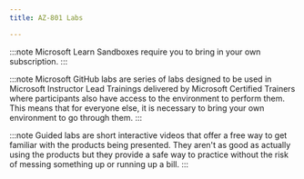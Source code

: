 ---
title: AZ-801 Labs

---

<Tabs>

  <TabItem label="Microsoft Learn">

:::note 
Microsoft Learn Sandboxes require you to bring in your own subscription. 
:::


  <CardGrid>  
    <LinkCard title="Set up disaster recovery with Azure Site Recovery" href="https://learn.microsoft.com/training/modules/protect-infrastructure-with-site-recovery/4-exercise-site-recovery-setup/?WT.mc_id=studentamb_165290" /> 
    <LinkCard title="Failover and failback using Azure Site Recovery" href="https://learn.microsoft.com/training/modules/protect-infrastructure-with-site-recovery/8-exercise-failover-and-failback/?WT.mc_id=studentamb_165290" /> 
    <LinkCard title="Back up an Azure virtual machine" href="https://learn.microsoft.com/training/modules/protect-virtual-machines-with-azure-backup/4-exercise-back-up-azure-virtual-machine/?WT.mc_id=studentamb_165290" /> 
    <LinkCard title="Restore Azure virtual machine data" href="https://learn.microsoft.com/training/modules/protect-virtual-machines-with-azure-backup/6-exercise-restore-virtual-machine-data/?WT.mc_id=studentamb_165290" /> 
  </CardGrid>
  </TabItem>

  <TabItem label="Microsoft GitHub">

:::note 
Microsoft GitHub labs are series of labs designed to be used in Microsoft Instructor Lead Trainings delivered by Microsoft Certified Trainers where participants also have access to the environment to perform them. This means that for everyone else, it is necessary to bring your own environment to go through them. 
:::
<Tabs>
  <TabItem label="Simple Steps">
  <CardGrid>
    <LinkCard title="Configuring security in Windows Server" href="https://microsoftlearning.github.io/AZ-801-Configuring-Windows-Server-Hybrid-Advanced-Services/Instructions/Labs/LAB_01_Configuring_security_in_Windows_Server.html" /> 
    <LinkCard title="Implementing Security Solutions in Hybrid Scenarios" href="https://microsoftlearning.github.io/AZ-801-Configuring-Windows-Server-Hybrid-Advanced-Services/Instructions/Labs/LAB_02_Implementing_security_solutions_hybrid_scenarios.html" /> 
    <LinkCard title="Implementing failover clustering" href="https://microsoftlearning.github.io/AZ-801-Configuring-Windows-Server-Hybrid-Advanced-Services/Instructions/Labs/LAB_03_Implementing_failover_clustering.html" /> 
    <LinkCard title="Implementing Hyper-V Replica and Windows Server Backup" href="https://microsoftlearning.github.io/AZ-801-Configuring-Windows-Server-Hybrid-Advanced-Services/Instructions/Labs/LAB_04_Implementing_Hyper-V_Replica_and_Windows_Server_Backup.html" /> 
    <LinkCard title="Implementing Azure-based recovery services" href="https://microsoftlearning.github.io/AZ-801-Configuring-Windows-Server-Hybrid-Advanced-Services/Instructions/Labs/LAB_05_Implementing_Azure-based_recovery_services.html" /> 
    <LinkCard title="Upgrade and migrate in Windows Server" href="https://microsoftlearning.github.io/AZ-801-Configuring-Windows-Server-Hybrid-Advanced-Services/Instructions/Labs/LAB_06_Upgrade_and_migrate_Windows%20Server.html" /> 
    <LinkCard title="Migrating Hyper-V VMs to Azure by using Azure Migrate" href="https://microsoftlearning.github.io/AZ-801-Configuring-Windows-Server-Hybrid-Advanced-Services/Instructions/Labs/LAB_07_Implementing_migration_in_hybrid_scenarios.html" /> 
    <LinkCard title="Monitoring and troubleshooting Windows Server" href="https://microsoftlearning.github.io/AZ-801-Configuring-Windows-Server-Hybrid-Advanced-Services/Instructions/Labs/LAB_08_Monitoring_and_troubleshooting_Windows_Server.html" /> 
    <LinkCard title="Implementing operational monitoring in hybrid scenarios" href="https://microsoftlearning.github.io/AZ-801-Configuring-Windows-Server-Hybrid-Advanced-Services/Instructions/Labs/LAB_09_Implementing_operational_monitoring_in_hybrid_scenarios.html" /> 
  </CardGrid>
  </TabItem>

  <TabItem label="Thorough Steps">
  <CardGrid>
    <LinkCard title="Configuring security in Windows Server" href="https://microsoftlearning.github.io/AZ-801-Configuring-Windows-Server-Hybrid-Advanced-Services/Instructions/Labs/LAB_AK_01_Configuring_security_in_Windows_Server.html" /> 
    <LinkCard title="Implementing Security Solutions in Hybrid Scenarios" href="https://microsoftlearning.github.io/AZ-801-Configuring-Windows-Server-Hybrid-Advanced-Services/Instructions/Labs/LAB_AK_02_Implementing_security_solutions_hybrid_scenarios.html" /> 
    <LinkCard title="Implementing failover clustering" href="https://microsoftlearning.github.io/AZ-801-Configuring-Windows-Server-Hybrid-Advanced-Services/Instructions/Labs/LAB_AK_03_Implementing_failover_clustering.html" /> 
    <LinkCard title="Implementing Hyper-V Replica and Windows Server Backup" href="https://microsoftlearning.github.io/AZ-801-Configuring-Windows-Server-Hybrid-Advanced-Services/Instructions/Labs/LAB_AK_04_Implementing_Hyper-V_Replica_and_Windows_Server_Backup.html" /> 
    <LinkCard title="Implementing Azure-based recovery services" href="https://microsoftlearning.github.io/AZ-801-Configuring-Windows-Server-Hybrid-Advanced-Services/Instructions/Labs/LAB_AK_05_Implementing_Azure-based_recovery_services.html" /> 
    <LinkCard title="Upgrade and migrate in Windows Server" href="https://microsoftlearning.github.io/AZ-801-Configuring-Windows-Server-Hybrid-Advanced-Services/Instructions/Labs/LAB_AK_06_Upgrade_and_migrate_Windows%20Server.html" /> 
    <LinkCard title="Migrating Hyper-V VMs to Azure by using Azure Migrate" href="https://microsoftlearning.github.io/AZ-801-Configuring-Windows-Server-Hybrid-Advanced-Services/Instructions/Labs/LAB_AK_07_Implementing_migration_in_hybrid_scenarios.html" /> 
    <LinkCard title="Monitoring and troubleshooting Windows Server" href="https://microsoftlearning.github.io/AZ-801-Configuring-Windows-Server-Hybrid-Advanced-Services/Instructions/Labs/LAB_AK_08_Monitoring_and_troubleshooting_Windows_Server.html" /> 
    <LinkCard title="Implementing operational monitoring in hybrid scenarios" href="https://microsoftlearning.github.io/AZ-801-Configuring-Windows-Server-Hybrid-Advanced-Services/Instructions/Labs/LAB_AK_09_Implementing_operational_monitoring_in_hybrid_scenarios.html"/> 
  </CardGrid>
  </TabItem>
</Tabs>
</TabItem>
  <TabItem label="Guided Labs">

:::note 
Guided labs are short interactive videos that offer a free way to get familiar with the products being presented. They aren't as good as actually using the products but they provide a safe way to practice without the risk of messing something up or running up a bill.
:::

  <CardGrid>
    <LinkCard title="Configuring security in Windows Server" href="https://mslabs.cloudguides.com/guides/AZ-801%20Lab%20Simulation%20-%20Configuring%20security%20in%20Windows%20Server" /> 
    <LinkCard title="Implementing Security Solutions in Hybrid Scenarios" href="https://mslabs.cloudguides.com/guides/AZ-801%20Lab%20Simulation%20-%20Implementing%20security%20solutions%20in%20hybrid%20scenarios" /> 
    <LinkCard title="Implementing failover clustering" href="https://mslabs.cloudguides.com/guides/AZ-801%20Lab%20Simulation%20-%20Implementing%20Failover%20Clustering" /> 
    <LinkCard title="Implementing Hyper-V Replica and Windows Server Backup" href="https://mslabs.cloudguides.com/guides/AZ-801%20Lab%20Simulation%20-%20Implementing%20Hyper-V%20Replica%20and%20Windows%20Server%20Backup" /> 
    <LinkCard title="Implementing Azure-based recovery services" href="https://mslabs.cloudguides.com/guides/AZ-801%20Lab%20Simulation%20-%20Implementing%20Azure-based%20recovery%20services" /> 
    <LinkCard title="Upgrade and migrate in Windows Server" href="https://mslabs.cloudguides.com/guides/AZ-801%20Lab%20Simulation%20-%20Upgrading%20and%20migrating%20in%20Windows%20Server" /> 
    <LinkCard title="Migrating Hyper-V VMs to Azure by using Azure Migrate" href="https://mslabs.cloudguides.com/guides/AZ-801%20Lab%20Simulation%20-%20Migrating%20Hyper-V%20VMs%20to%20Azure%20by%20using%20Azure%20Migrate" /> 
    <LinkCard title="Monitoring and troubleshooting Windows Server" href="https://mslabs.cloudguides.com/guides/AZ-801%20Lab%20Simulation%20-%20Monitoring%20and%20troubleshooting%20Windows%20Server" /> 
    <LinkCard title="Implementing operational monitoring in hybrid scenarios" href="https://mslabs.cloudguides.com/guides/AZ-801%20Lab%20Simulation%20-%20Implementing%20operational%20monitoring%20in%20hybrid%20scenarios" /> 
    <LinkCard title="" href="" /> 
    <LinkCard title="" href="" /> 
    <LinkCard title="" href="" /> 
    <LinkCard title="" href="" /> 
    <LinkCard title="" href="" /> 
    <LinkCard title="" href="" /> 
    <LinkCard title="" href="" /> 
    <LinkCard title="" href="" /> 
    <LinkCard title="" href="" /> 
    <LinkCard title="" href="" /> 
    <LinkCard title="" href="" /> 
    <LinkCard title="" href="" /> 
  </CardGrid>
  </TabItem>
</Tabs>
